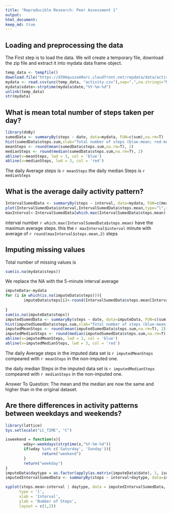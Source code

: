 ```yaml
---
title: "Reproducible Research: Peer Assessment 1"
output: 
html_document:
keep_md: true
---
```


## Loading and preprocessing the data
The First step is to load the data. We will create  a temporary file, download the zip file and extract it into mydata data frame object.
```r
temp_data <- tempfile()
download.file("https://d396qusza40orc.cloudfront.net/repdata/data/activity.zip",temp_data,method="curl")
mydata <- read.csv(unz(temp_data, "activity.csv"),sep=",",na.strings="NA")
mydata$sdate<-strptime(mydata$date,"%Y-%m-%d")
unlink(temp_data)
str(mydata)
```

## What is mean total number of steps taken per day?
```r
library(doBy)
sumedData <- summaryBy(steps ~ date, data=mydata, FUN=c(sum),na.rm=T)
hist(sumedData$steps.sum,xlab="Total number of steps (blue-mean; red-median)",ylab="Frequency",main="Histogram of Steps")
meanSteps <- round(mean(sumedData$steps.sum,na.rm=T), 2)
medianSteps <- round(median(sumedData$steps.sum,na.rm=T), 2)
abline(v=meanSteps, lwd = 3, col = 'blue')
abline(v=medianSteps, lwd = 3, col = 'red')
```

The daily Average steps is `r meanSteps` 
the daily median Steps is `r medianSteps`


## What is the average daily activity pattern?
```r
IntervalSumedData <- summaryBy(steps ~ interval, data=mydata, FUN=c(mean),na.rm=T)
plot(IntervalSumedData$interval,IntervalSumedData$steps.mean,type="l",xlab="5 Minute Time Interval",ylab="Average Number of Steps",main="Average Steps by Time Interval")
maxInterval<-IntervalSumedData[which.max(IntervalSumedData$steps.mean),]
```

interval number `r which.max(IntervalSumedData$steps.mean)` have the maximun average steps. 
this the `r maxInterval$interval` minute with average of `r round(maxInterval$steps.mean,2)` steps

## Imputing missing values

Total number of missing values is

```r
sum(is.na(mydata$steps))
```

We replace the NA with the 5-minute interval average

```r
imputeData<-mydata
for (i in which(is.na(imputeData$steps))){
        imputeData$steps[i]<-round(IntervalSumedData$steps.mean[IntervalSumedData$interval==
                                                                        imputeData$interval[i]],0)
}
sum(is.na(imputeData$steps))
imputedSumedData <- summaryBy(steps ~ date, data=imputeData, FUN=c(sum),na.rm=T)
hist(imputedSumedData$steps.sum,xlab="Total number of steps (blue-mean; red-median)",ylab="Frequency",main="Histogram of Steps (Imputed Dataset)")
imputedMeanSteps <- round(mean(imputedSumedData$steps.sum,na.rm=T), 2)
imputedMedianSteps <- round(median(imputedSumedData$steps.sum,na.rm=T), 2)
abline(v=imputedMeanSteps, lwd = 3, col = 'blue')
abline(v=imputedMedianSteps, lwd = 3, col = 'red')
```

The daily Average steps in the imputed data set is `r imputedMeanSteps` compeared with `r meanSteps` in the non-imputed one.

the daily median Steps in the imputed data set is `r imputedMedianSteps` compeared with `r medianSteps` in the non-imputed one.

Answer To Question: The mean and the median are now the same and higher than in the original dataset.

## Are there differences in activity patterns between weekdays and weekends?
```r
library(lattice)
Sys.setlocale("LC_TIME", "C")

isweekend = function(x){
        wday<-weekdays(strptime(x,"%Y-%m-%d"))
        if(wday %in% c('Saturday', 'Sunday')){
                return("weekend")
        }
        return("weekday")
}
imputeData$daytype = as.factor(apply(as.matrix(imputeData$date), 1, isweekend))
imputedIntervalSumedData <- summaryBy(steps ~ interval+daytype, data=imputeData, FUN=c(mean),na.rm=T)

xyplot(steps.mean~interval | daytype, data = imputedIntervalSumedData,
      type = 'l',
      xlab = 'Interval',
      ylab = 'Number of Steps',
      layout = c(1,2))
```
